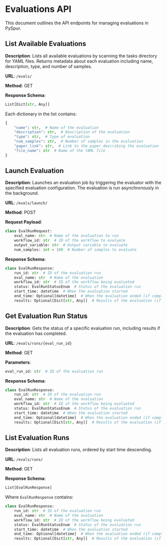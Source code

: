 # Evaluations API

This document outlines the API endpoints for managing evaluations in PySpur.

## List Available Evaluations

**Description**: Lists all available evaluations by scanning the tasks directory for YAML files. Returns metadata about each evaluation including name, description, type, and number of samples.

**URL**: `/evals/`

**Method**: GET

**Response Schema**:
```python
List[Dict[str, Any]]
```

Each dictionary in the list contains:
```python
{
    "name": str,  # Name of the evaluation
    "description": str,  # Description of the evaluation
    "type": str,  # Type of evaluation
    "num_samples": str,  # Number of samples in the evaluation
    "paper_link": str,  # Link to the paper describing the evaluation
    "file_name": str  # Name of the YAML file
}
```

## Launch Evaluation

**Description**: Launches an evaluation job by triggering the evaluator with the specified evaluation configuration. The evaluation is run asynchronously in the background.

**URL**: `/evals/launch/`

**Method**: POST

**Request Payload**:
```python
class EvalRunRequest:
    eval_name: str  # Name of the evaluation to run
    workflow_id: str  # ID of the workflow to evaluate
    output_variable: str  # Output variable to evaluate
    num_samples: int = 100  # Number of samples to evaluate
```

**Response Schema**:
```python
class EvalRunResponse:
    run_id: str  # ID of the evaluation run
    eval_name: str  # Name of the evaluation
    workflow_id: str  # ID of the workflow being evaluated
    status: EvalRunStatusEnum  # Status of the evaluation run
    start_time: datetime  # When the evaluation started
    end_time: Optional[datetime]  # When the evaluation ended (if completed)
    results: Optional[Dict[str, Any]]  # Results of the evaluation (if completed)
```

## Get Evaluation Run Status

**Description**: Gets the status of a specific evaluation run, including results if the evaluation has completed.

**URL**: `/evals/runs/{eval_run_id}`

**Method**: GET

**Parameters**:
```python
eval_run_id: str  # ID of the evaluation run
```

**Response Schema**:
```python
class EvalRunResponse:
    run_id: str  # ID of the evaluation run
    eval_name: str  # Name of the evaluation
    workflow_id: str  # ID of the workflow being evaluated
    status: EvalRunStatusEnum  # Status of the evaluation run
    start_time: datetime  # When the evaluation started
    end_time: Optional[datetime]  # When the evaluation ended (if completed)
    results: Optional[Dict[str, Any]]  # Results of the evaluation (if completed)
```

## List Evaluation Runs

**Description**: Lists all evaluation runs, ordered by start time descending.

**URL**: `/evals/runs/`

**Method**: GET

**Response Schema**:
```python
List[EvalRunResponse]
```

Where `EvalRunResponse` contains:
```python
class EvalRunResponse:
    run_id: str  # ID of the evaluation run
    eval_name: str  # Name of the evaluation
    workflow_id: str  # ID of the workflow being evaluated
    status: EvalRunStatusEnum  # Status of the evaluation run
    start_time: datetime  # When the evaluation started
    end_time: Optional[datetime]  # When the evaluation ended (if completed)
    results: Optional[Dict[str, Any]]  # Results of the evaluation (if completed)
``` 